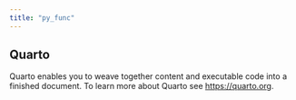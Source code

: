 ```yaml
---
title: "py_func"
---
```


## Quarto

Quarto enables you to weave together content and executable code into a finished document. To learn more about Quarto see <https://quarto.org>.
